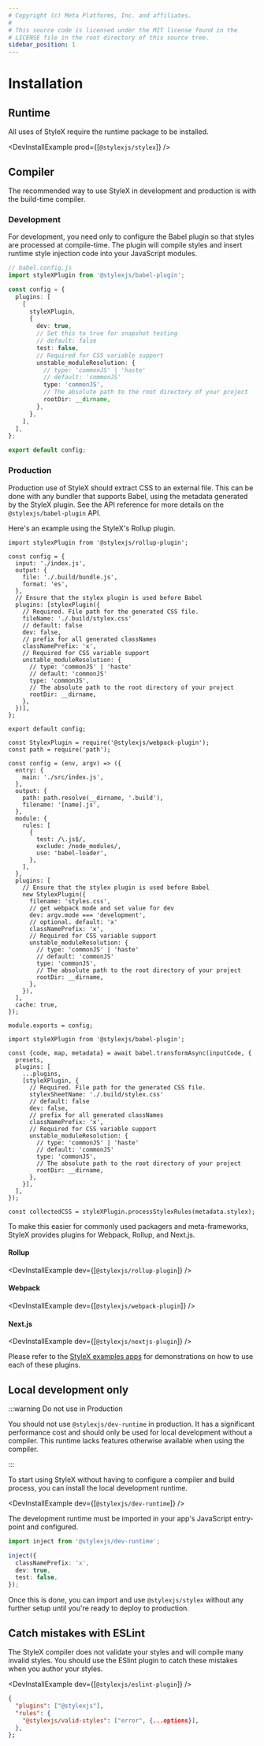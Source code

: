 ```yaml
---
# Copyright (c) Meta Platforms, Inc. and affiliates.
#
# This source code is licensed under the MIT license found in the
# LICENSE file in the root directory of this source tree.
sidebar_position: 1
---
```



# Installation

## Runtime

All uses of StyleX require the runtime package to be installed.

<DevInstallExample prod={[`@stylexjs/stylex`]} />

## Compiler

The recommended way to use StyleX in development and production is with the
build-time compiler.

### Development

For development, you need only to configure the Babel plugin so that styles are
processed at compile-time. The plugin will compile styles and insert runtime
style injection code into your JavaScript modules.

```ts
// babel.config.js
import styleXPlugin from '@stylexjs/babel-plugin';

const config = {
  plugins: [
    [
      styleXPlugin,
      {
        dev: true,
        // Set this to true for snapshot testing
        // default: false
        test: false,
        // Required for CSS variable support
        unstable_moduleResolution: {
          // type: 'commonJS' | 'haste'
          // default: 'commonJS'
          type: 'commonJS',
          // The absolute path to the root directory of your project
          rootDir: __dirname,
        },
      },
    ],
  ],
};

export default config;
```

### Production

Production use of StyleX should extract CSS to an external file. This can be
done with any bundler that supports Babel, using the metadata generated by the
StyleX plugin. See the API reference for more details on the
`@stylexjs/babel-plugin` API.

Here's an example using the StyleX's Rollup plugin.

<Tabs>
<TabItem label="Rollup" value="rollup">

```tsx title="rollup.config.js"
import stylexPlugin from '@stylexjs/rollup-plugin';

const config = {
  input: './index.js',
  output: {
    file: './.build/bundle.js',
    format: 'es',
  },
  // Ensure that the stylex plugin is used before Babel
  plugins: [stylexPlugin({
    // Required. File path for the generated CSS file.
    fileName: './.build/stylex.css'
    // default: false
    dev: false,
    // prefix for all generated classNames
    classNamePrefix: 'x',
    // Required for CSS variable support
    unstable_moduleResolution: {
      // type: 'commonJS' | 'haste'
      // default: 'commonJS'
      type: 'commonJS',
      // The absolute path to the root directory of your project
      rootDir: __dirname,
    },
  })],
};

export default config;
```

</TabItem>

<TabItem label="Webpack" value="webpack">

```tsx title="webpack.config.js"
const StylexPlugin = require('@stylexjs/webpack-plugin');
const path = require('path');

const config = (env, argv) => ({
  entry: {
    main: './src/index.js',
  },
  output: {
    path: path.resolve(__dirname, '.build'),
    filename: '[name].js',
  },
  module: {
    rules: [
      {
        test: /\.js$/,
        exclude: /node_modules/,
        use: 'babel-loader',
      },
    ],
  },
  plugins: [
    // Ensure that the stylex plugin is used before Babel
    new StylexPlugin({
      filename: 'styles.css',
      // get webpack mode and set value for dev
      dev: argv.mode === 'development',
      // optional. default: 'x'
      classNamePrefix: 'x',
      // Required for CSS variable support
      unstable_moduleResolution: {
        // type: 'commonJS' | 'haste'
        // default: 'commonJS'
        type: 'commonJS',
        // The absolute path to the root directory of your project
        rootDir: __dirname,
      },
    }),
  ],
  cache: true,
});

module.exports = config;
```

</TabItem>

<TabItem label="Babel" value="babel">

```tsx title=".babelrc.js"
import styleXPlugin from '@stylexjs/babel-plugin';

const {code, map, metadata} = await babel.transformAsync(inputCode, {
  presets,
  plugins: [
    ...plugins,
    [styleXPlugin, {
      // Required. File path for the generated CSS file.
      stylexSheetName: './.build/stylex.css'
      // default: false
      dev: false,
      // prefix for all generated classNames
      classNamePrefix: 'x',
      // Required for CSS variable support
      unstable_moduleResolution: {
        // type: 'commonJS' | 'haste'
        // default: 'commonJS'
        type: 'commonJS',
        // The absolute path to the root directory of your project
        rootDir: __dirname,
      },
    }],
  ],
});

const collectedCSS = styleXPlugin.processStylexRules(metadata.stylex);
```

</TabItem>

</Tabs>

To make this easier for commonly used packagers and meta-frameworks, StyleX
provides plugins for Webpack, Rollup, and Next.js.

#### Rollup

<DevInstallExample dev={[`@stylexjs/rollup-plugin`]} />

#### Webpack

<DevInstallExample dev={[`@stylexjs/webpack-plugin`]} />

#### Next.js

<DevInstallExample dev={[`@stylexjs/nextjs-plugin`]} />

Please refer to the
[StyleX examples apps](https://github.com/facebookexternal/stylex/tree/main/apps)
for demonstrations on how to use each of these plugins.

## Local development only

:::warning Do not use in Production

You should not use `@stylexjs/dev-runtime` in production. It has a significant
performance cost and should only be used for local development without a
compiler. This runtime lacks features otherwise available when using the
compiler.

:::

To start using StyleX without having to configure a compiler and build process,
you can install the local development runtime.

<DevInstallExample dev={[`@stylexjs/dev-runtime`]} />

The development runtime must be imported in your app's JavaScript entry-point
and configured.

```ts
import inject from '@stylexjs/dev-runtime';

inject({
  classNamePrefix: 'x',
  dev: true,
  test: false,
});
```

Once this is done, you can import and use `@stylexjs/stylex` without any further
setup until you're ready to deploy to production.

## Catch mistakes with ESLint

The StyleX compiler does not validate your styles and will compile many invalid
styles. You should use the ESlint plugin to catch these mistakes when you author
your styles.

<DevInstallExample dev={[`@stylexjs/eslint-plugin`]} />

```json
{
  "plugins": ["@stylexjs"],
  "rules": {
    "@stylexjs/valid-styles": ["error", {...options}],
  },
};
```

